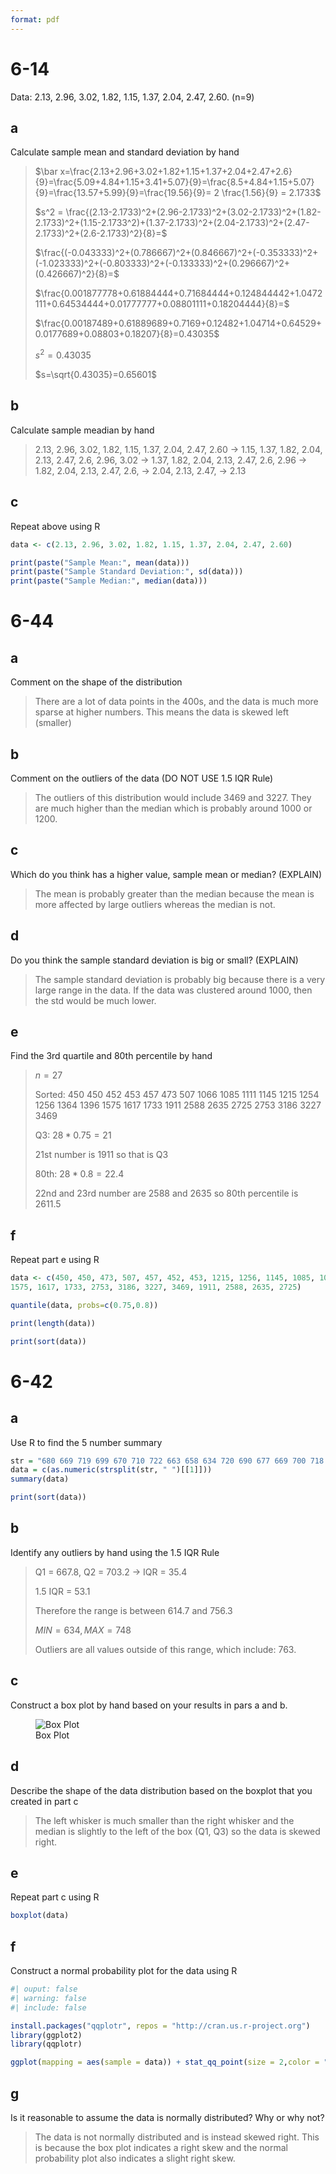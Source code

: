 ```yaml
---
format: pdf
---
```


# 6-14
Data: 2.13, 2.96, 3.02, 1.82, 1.15, 1.37, 2.04, 2.47, 2.60. (n=9)

## a
Calculate sample mean and standard deviation by hand

> $\bar x=\frac{2.13+2.96+3.02+1.82+1.15+1.37+2.04+2.47+2.6}{9}=\frac{5.09+4.84+1.15+3.41+5.07}{9}=\frac{8.5+4.84+1.15+5.07}{9}=\frac{13.57+5.99}{9}=\frac{19.56}{9}= 2 \frac{1.56}{9} = 2.1733$
>
> $s^2 = \frac{(2.13-2.1733)^2+(2.96-2.1733)^2+(3.02-2.1733)^2+(1.82-2.1733)^2+(1.15-2.1733^2)+(1.37-2.1733)^2+(2.04-2.1733)^2+(2.47-2.1733)^2+(2.6-2.1733)^2}{8}=$
>
> $\frac{(-0.043333)^2+(0.786667)^2+(0.846667)^2+(-0.353333)^2+(-1.023333)^2+(-0.803333)^2+(-0.133333)^2+(0.296667)^2+(0.426667)^2}{8}=$
>
> $\frac{0.001877778+0.61884444+0.71684444+0.124844442+1.0472111+0.64534444+0.01777777+0.08801111+0.18204444}{8}=$
>
> $\frac{0.00187489+0.61889689+0.7169+0.12482+1.04714+0.64529+0.0177689+0.08803+0.18207}{8}=0.43035$
>
> $s^2=0.43035$
>
> $s=\sqrt{0.43035}=0.65601$

## b 
Calculate sample meadian by hand

> 2.13, 2.96, 3.02, 1.82, 1.15, 1.37, 2.04, 2.47, 2.60 -> 1.15, 1.37, 1.82, 2.04, 2.13, 2.47, 2.6, 2.96, 3.02 -> 1.37, 1.82, 2.04, 2.13, 2.47, 2.6, 2.96 -> 1.82, 2.04, 2.13, 2.47, 2.6, -> 2.04, 2.13, 2.47, -> 2.13

## c
Repeat above using R

```r
data <- c(2.13, 2.96, 3.02, 1.82, 1.15, 1.37, 2.04, 2.47, 2.60)

print(paste("Sample Mean:", mean(data)))
print(paste("Sample Standard Deviation:", sd(data)))
print(paste("Sample Median:", median(data)))
```

# 6-44
## a
Comment on the shape of the distribution

> There are a lot of data points in the 400s, and the data is much more sparse at higher numbers. This means the data is skewed left (smaller)

## b
Comment on the outliers of the data (DO NOT USE 1.5 IQR Rule)

> The outliers of this distribution would include 3469 and 3227. They are much higher than the median which is probably around 1000 or 1200.

## c
Which do you think has a higher value, sample mean or median? (EXPLAIN)

> The mean is probably greater than the median because the mean is more affected by large outliers whereas the median is not.

## d
Do you think the sample standard deviation is big or small? (EXPLAIN)

> The sample standard deviation is probably big because there is a very large range in the data. If the data was clustered around 1000, then the std would be much lower.

## e
Find the 3rd quartile and 80th percentile by hand

> $n=27$
>
> Sorted: 450  450  452  453  457  473  507 1066 1085 1111 1145 1215 1254 1256 1364 1396 1575 1617 1733 1911 2588 2635 2725 2753 3186 3227 3469
>
> Q3: $28*0.75=21$
>
> 21st number is 1911 so that is Q3
>
> 80th: $28*0.8=22.4$
>
> 22nd and 23rd number are 2588 and 2635 so 80th percentile is 2611.5

## f
Repeat part e using R

```r
data <- c(450, 450, 473, 507, 457, 452, 453, 1215, 1256, 1145, 1085, 1066, 1111, 1364, 1254, 1396,
1575, 1617, 1733, 2753, 3186, 3227, 3469, 1911, 2588, 2635, 2725)

quantile(data, probs=c(0.75,0.8))

print(length(data))

print(sort(data))
```

# 6-42
## a
Use R to find the 5 number summary

```r
str = "680 669 719 699 670 710 722 663 658 634 720 690 677 669 700 718 690 681 702 696 692 690 694 660 649 675 701 721 683 735 688 763 672 698 659 704 681 679 691 683 705 746 706 649 668 672 690 724 652 720 660 695 701 724 668 698 668 660 680 739 717 727 653 637 660 693 679 682 724 642 704 695 704 652 664 702 661 720 695 670 656 718 660 648 683 723 710 680 684 705 681 748 697 703 660 722 662 644 683 695 678 674 656 667 683 691 680 685 681 715 665 676 665 675 655 659 720 675 697 663"
data = c(as.numeric(strsplit(str, " ")[[1]]))
summary(data)

print(sort(data))
```

## b
Identify any outliers by hand using the 1.5 IQR Rule

> Q1 = $667.8$, Q2 = $703.2$ $\rightarrow$ IQR = $35.4$
>
> 1.5 IQR = $53.1$
>
> Therefore the range is between $614.7$ and $756.3$
>
> $MIN = 634, MAX=748$
>
> Outliers are all values outside of this range, which include: 763.

## c
Construct a box plot by hand based on your results in pars a and b.

![Box Plot](IMG/Plot.png)

## d
Describe the shape of the data distribution based on the boxplot that you created in part c

> The left whisker is much smaller than the right whisker and the median is slightly to the left of the box (Q1, Q3) so the data is skewed right.

## e
Repeat part c using R

```r
boxplot(data)
```

## f
Construct a normal probability plot for the data using R

```r
#| ouput: false
#| warning: false
#| include: false

install.packages("qqplotr", repos = "http://cran.us.r-project.org")
library(ggplot2)
library(qqplotr)
```
```r
ggplot(mapping = aes(sample = data)) + stat_qq_point(size = 2,color = "red") + stat_qq_line(color="green") + xlab("x-axis") + ylab("y-axis")
```

## g
Is it reasonable to assume the data is normally distributed? Why or why not?

> The data is not normally distributed and is instead skewed right. This is because the box plot indicates a right skew and the normal probability plot also indicates a slight right skew.
